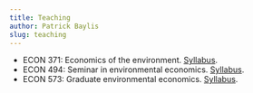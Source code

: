 ```yaml
---
title: Teaching
author: Patrick Baylis
slug: teaching
---
```


- ECON 371: Economics of the environment. [Syllabus](/pdf/ECON371-syllabus.pdf).
- ECON 494: Seminar in environmental economics. [Syllabus](/pdf/ECON494-syllabus.pdf).
- ECON 573: Graduate environmental economics. [Syllabus](/pdf/ECON573-syllabus.pdf).